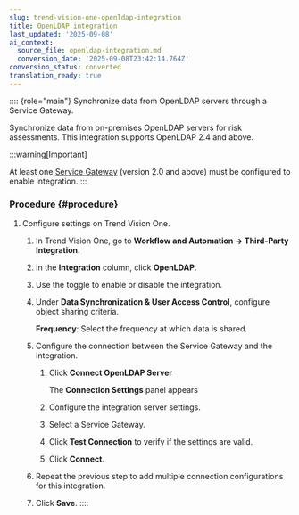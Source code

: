 ```yaml
---
slug: trend-vision-one-openldap-integration
title: OpenLDAP integration
last_updated: '2025-09-08'
ai_context:
  source_file: openldap-integration.md
  conversion_date: '2025-09-08T23:42:14.764Z'
conversion_status: converted
translation_ready: true
---
```


:::: {role="main"}
Synchronize data from OpenLDAP servers through a Service Gateway.

Synchronize data from on-premises OpenLDAP servers for risk assessments. This integration supports OpenLDAP 2.4 and above.

:::warning[Important]

At least one [Service Gateway](service-gateway-management.mdx) (version 2.0 and above) must be configured to enable integration.
:::

### Procedure {#procedure}

1.  Configure settings on Trend Vision One.

    1.  In Trend Vision One, go to **Workflow and Automation → Third-Party Integration**.

    2.  In the **Integration** column, click **OpenLDAP**.

    3.  Use the toggle to enable or disable the integration.

    4.  Under **Data Synchronization & User Access Control**, configure object sharing criteria.

        **Frequency**: Select the frequency at which data is shared.

    5.  Configure the connection between the Service Gateway and the integration.

        1.  Click **Connect OpenLDAP Server**

            The **Connection Settings** panel appears

        2.  Configure the integration server settings.

        3.  Select a Service Gateway.

        4.  Click **Test Connection** to verify if the settings are valid.

        5.  Click **Connect**.

    6.  Repeat the previous step to add multiple connection configurations for this integration.

    7.  Click **Save**.
::::
